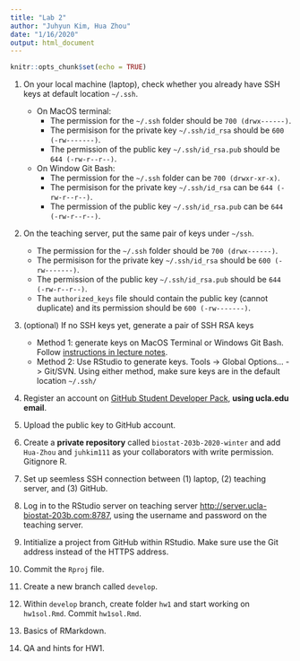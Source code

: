 ```yaml
---
title: "Lab 2"
author: "Juhyun Kim, Hua Zhou"
date: "1/16/2020"
output: html_document
---
```


```r
knitr::opts_chunk$set(echo = TRUE)
```

1. On your local machine (laptop), check whether you already have SSH keys at default location `~/.ssh`. 
    - On MacOS terminal: 
        - The permission for the `~/.ssh` folder should be `700 (drwx------)`. 
        - The permisison for the private key `~/.ssh/id_rsa` should be `600 (-rw-------)`. 
        - The permission of the public key `~/.ssh/id_rsa.pub` should be `644 (-rw-r--r--)`.
    - On Window Git Bash: 
        - The permission for the `~/.ssh` folder can be `700 (drwxr-xr-x)`. 
        - The permisison for the private key `~/.ssh/id_rsa` can be `644 (-rw-r--r--)`. 
        - The permission of the public key `~/.ssh/id_rsa.pub` can be `644 (-rw-r--r--)`.
    
2. On the teaching server, put the same pair of keys under `~/ssh`. 
    - The permission for the `~/.ssh` folder should be `700 (drwx------)`. 
    - The permisison for the private key `~/.ssh/id_rsa` should be `600 (-rw-------)`.
    - The permission of the public key `~/.ssh/id_rsa.pub` should be `644 (-rw-r--r--)`. 
    - The `authorized_keys` file should contain the public key (cannot duplicate) and its permission should be `600 (-rw-------)`.
   
3. (optional) If no SSH keys yet, generate a pair of SSH RSA keys
    - Method 1: generate keys on MacOS Terminal or Windows Git Bash. Follow [instructions in lecture notes](https://ucla-biostat203b-2020winter.github.io/slides/02-linux/linux.html#steps-to-generate-keys).  
    - Method 2: Use RStudio to generate keys. Tools -> Global Options... -> Git/SVN. 
Using either method, make sure keys are in the default location `~/.ssh/`

4. Register an account on [GitHub Student Developer Pack](https://education.github.com/pack), **using ucla.edu email**. 

5. Upload the public key to GitHub account.

6. Create a **private repository** called `biostat-203b-2020-winter` and add `Hua-Zhou` and `juhkim111` as your collaborators with write permission. Gitignore R.

7. Set up seemless SSH connection between (1) laptop, (2) teaching server, and (3) GitHub.

8. Log in to the RStudio server on teaching server <http://server.ucla-biostat-203b.com:8787>, using the username and password on the teaching server.

8. Intitialize a project from GitHub within RStudio. Make sure use the Git address instead of the HTTPS address.

9. Commit the `Rproj` file.

10. Create a new branch called `develop`.

11. Within `develop` branch, create folder `hw1` and start working on `hw1sol.Rmd`. Commit `hw1sol.Rmd`.

12. Basics of RMarkdown.

13. QA and hints for HW1.
